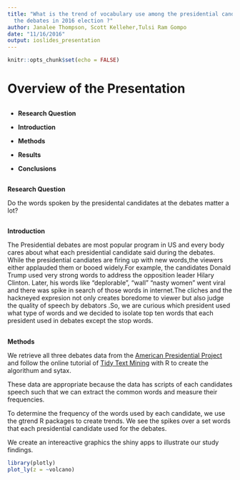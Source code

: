 ```yaml
---
title: "What is the trend of vocabulary use among the presidential candidates during
  the debates in 2016 election ?"
author: Janalee Thompson, Scott Kelleher,Tulsi Ram Gompo
date: "11/16/2016"
output: ioslides_presentation
---
```


```r
knitr::opts_chunk$set(echo = FALSE)
```




# Overview of the Presentation





## 



- **Research Question**


- **Introduction**


- **Methods**


- **Results**


- **Conclusions**
 
## 

**Research Question**



Do the words spoken  by the presidental candidates at the debates matter a lot?


##

**Introduction**

The Presidential debates are most popular program in US and every body cares about what each presidential candidate said during the debates. While the presidential candiates are firing up with new words,the viewers either applauded them or booed widely.For example, the candidates Donald Trump used very strong words to address the opposition leader Hilary Clinton. Later, his words like “deplorable”, “wall” "nasty women " went viral and there was spike in search of those words in internet.The cliches and the hackneyed expresion not only creates boredome to viewer but also judge the quality of speech by debators .So, we are curious which president used what type of words and we decided to isolate top ten words that each president used in debates except the stop words.





##
**Methods**

We retrieve all three debates data  from the [American Presidential Project](http://www.presidency.ucsb.edu/ws/index.php?pid=119038) and follow the online tutorial of [Tidy Text Mining](http://tidytextmining.com/) with R to create the algorithum and sytax.


These data are appropriate because the data has scripts of each candidates speech such that we can extract the common words and measure their frequencies.

To determine the frequency of the words used by each candidate, we use the gtrend R packages to create trends. We see the spikes over a set words that each presidential candidate used for the debates.

We  create an intereactive graphics the shiny apps  to illustrate our study findings.








```r
library(plotly)
plot_ly(z = ~volcano)
```

